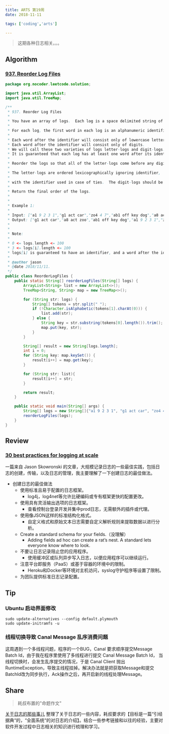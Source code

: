 ```yaml
---
title: ARTS 第19周
date: 2018-11-11

tags: ['coding','arts']

---
```


> 这期各种日志相关。。。

## Algorithm

### [937. Reorder Log Files](https://leetcode.com/problems/reorder-log-files/)

```java
package org.nocoder.leetcode.solution;

import java.util.ArrayList;
import java.util.TreeMap;

/**
 * 937. Reorder Log Files
 *
 * You have an array of logs.  Each log is a space delimited string of words.
 *
 * For each log, the first word in each log is an alphanumeric identifier.  Then, either:
 *
 * Each word after the identifier will consist only of lowercase letters, or;
 * Each word after the identifier will consist only of digits.
 * We will call these two varieties of logs letter-logs and digit-logs.
 * It is guaranteed that each log has at least one word after its identifier.
 *
 * Reorder the logs so that all of the letter-logs come before any digit-log.
 *
 * The letter-logs are ordered lexicographically ignoring identifier,
 *
 * with the identifier used in case of ties.  The digit-logs should be put in their original order.
 *
 * Return the final order of the logs.
 *
 *
 * Example 1:
 *
 * Input: ["a1 9 2 3 1","g1 act car","zo4 4 7","ab1 off key dog","a8 act zoo"]
 * Output: ["g1 act car","a8 act zoo","ab1 off key dog","a1 9 2 3 1","zo4 4 7"]
 *
 *
 * Note:
 *
 * 0 <= logs.length <= 100
 * 3 <= logs[i].length <= 100
 * logs[i] is guaranteed to have an identifier, and a word after the identifier.
 *
 * @author jason
 * @date 2018/11/11.
 */
public class ReorderLogFiles {
    public static String[] reorderLogFiles(String[] logs) {
        ArrayList<String> list = new ArrayList<>();
        TreeMap<String, String> map = new TreeMap<>();

        for (String str: logs) {
            String[] tokens = str.split(" ");
            if (!Character.isAlphabetic(tokens[1].charAt(0))) {
                list.add(str);
            } else {
                String key = str.substring(tokens[0].length()).trim();
                map.put(key, str);
            }
        }

        String[] result = new String[logs.length];
        int i = 0;
        for (String key: map.keySet()) {
            result[i++] = map.get(key);
        }

        for (String str: list){
            result[i++] = str;
        }

        return result;
    }

    public static void main(String[] args) {
        String[] logs = new String[]{"a1 9 2 3 1", "g1 act car", "zo4 4 7", "ab1 off key dog", "a8 act zoo"};
        reorderLogFiles(logs);
    }
}

```

## Review

### [30 best practices for logging at scale](https://www.loggly.com/blog/30-best-practices-logging-scale/)

一篇来自 Jason Skowronski 的文章，大规模记录日志的一些最佳实践，包括日志的创建，传输，以及日志的管理，我主要理解了一下创建日志的最佳做法。

- 创建日志的最佳做法
  - 使用标准且易于配置的日志框架。
    - log4j，log4net等允许比硬编码或专有框架更快的配置更改。
  - 使用具有灵活输出选项的日志框架。
    - 查看控制台登录开发并集中prod日志，无需额外的插件或代理。
  - 使用像JSON这样的标准结构化格式。
    - 自定义格式和原始文本日志需要自定义解析规则来提取数据以进行分析。
  - Create a standard schema for your fields.（没理解）
    - Adding fields ad hoc can create a rat’s nest. A standard lets everyone know where to look.
  - 不要让日志记录阻止您的应用程序。
    - 使用缓冲区或队列异步写入日志，以便应用程序可以继续运行。
  - 注意平台即服务（PaaS）或基于容器的环境中的限制。
    - Heroku和Docker等环境对主机访问，syslog守护程序等设置了限制。
  - 为团队提供标准日志记录配置。

## Tip

### Ubuntu 启动界面修改

```shell
sudo update-alternatives --config default.plymouth
sudo update-initramfs -u
```

### 线程切换导致 Canal Message 乱序消费问题

这周遇到一个多线程问题，程序的一个BUG，Canal 要求顺序提交Message Batch Id，由于我在程序里使用了多线程进行提交 Canal Message Batch Id， 当线程切换时，会发生乱序提交的情况，于是 Canal Client 抛出 RuntimeException，导致主线程挂掉。解决办法就是把获取Message和提交BatchId改为同步执行，Ack操作之后，再开启新的线程处理Message。

## Share

> 耗叔布置的"命题作文"

[关于日志的那些事儿](https://github.com/yangjinlong86/arts/blob/master/2018/about-logfile.md)
整理了关于日志的一些内容，耗叔要求的【目标是一篇“引经据典“的，“全面系统“的对日志的介绍】。结合一些参考链接和以往的经验，主要对软件开发过程中日志相关的知识进行梳理和学习。



